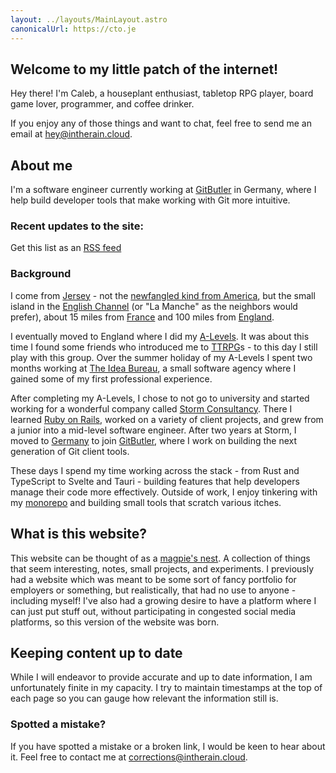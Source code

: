 ```yaml
---
layout: ../layouts/MainLayout.astro
canonicalUrl: https://cto.je
---
```



<LastUpdated filePath="src/pages/index.mdx" />

<article>

# Welcome to my little patch of the internet!

Hey there! I'm Caleb, a houseplant enthusiast, tabletop RPG player, board
game lover, programmer, and coffee drinker.

If you enjoy any of those things and want to chat, feel free to send me an
email at [hey@intherain.cloud](mailto:hey@intherain.cloud).

## About me

I'm a software engineer currently working at [GitButler](https://gitbutler.com/) in Germany, where I help build developer tools that make working with Git more intuitive.

### Recent updates to the site:

Get this list as an [RSS feed <RssIcon />](/rss.xml)

<RecentUpdates />

### Background

I come from [Jersey](https://en.wikipedia.org/wiki/Jersey) - not the [newfangled kind from America](https://en.wikipedia.org/wiki/New_Jersey), but the small island in the [English Channel](https://en.wikipedia.org/wiki/English_Channel) (or "La Manche" as the neighbors would prefer), about 15 miles from [France](https://en.wikipedia.org/wiki/France) and 100 miles from [England](https://en.wikipedia.org/wiki/England).

I eventually moved to England where I did my [A-Levels](https://en.wikipedia.org/wiki/A-level). It was about this time I found some friends who introduced me to [TTRPG](https://en.wikipedia.org/wiki/Tabletop_role-playing_game)s - to this day I still play with this group. Over the summer holiday of my A-Levels I spent two months working at [The Idea Bureau](https://theideabureau.co/), a small software agency where I gained some of my first professional experience.

After completing my A-Levels, I chose to not go to university and started working for a wonderful company called [Storm Consultancy](https://stormconsultancy.co.uk/). There I learned [Ruby on Rails](https://rubyonrails.org/), worked on a variety of client projects, and grew from a junior into a mid-level software engineer. After two years at Storm, I moved to [Germany](https://en.wikipedia.org/wiki/Germany) to join [GitButler](https://gitbutler.com/), where I work on building the next generation of Git client tools.

These days I spend my time working across the stack - from Rust and TypeScript to Svelte and Tauri - building features that help developers manage their code more effectively. Outside of work, I enjoy tinkering with my [monorepo](/projects) and building small tools that scratch various itches.

## What is this website?

This website can be thought of as a
[magpie's nest](/phrases/magpies-nest). A collection of
things that seem interesting, notes, small projects, and experiments. I
previously had a website which was meant to be some sort of fancy
portfolio for employers or something, but realistically, that had no use
to anyone - including myself! I've also had a growing desire to have a
platform where I can just put stuff out, without participating in
congested social media platforms, so this version of the website was born.

## Keeping content up to date

While I will endeavor to provide accurate and up to date information, I am
unfortunately finite in my capacity. I try to maintain timestamps at the
top of each page so you can gauge how relevant the information still is.

### Spotted a mistake?

If you have spotted a mistake or a broken link, I would be keen to hear
about it. Feel free to contact me at
[corrections@intherain.cloud](mailto:corrections@intherain.cloud).

</article>
